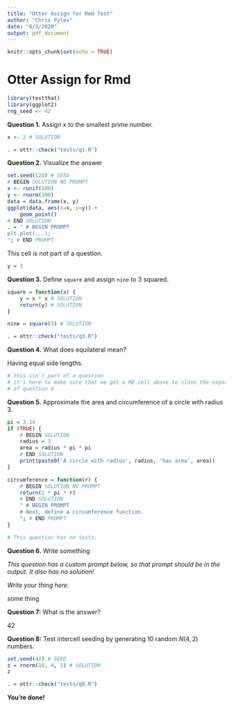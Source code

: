 ```yaml
---
title: "Otter Assign for Rmd Test"
author: "Chris Pyles"
date: "8/3/2020"
output: pdf_document
---
```


```r
knitr::opts_chunk$set(echo = TRUE)
```

# Otter Assign for Rmd

```r
library(testthat)
library(ggplot2)
rng_seed <- 42
```

**Question 1.** Assign x to the smallest prime number.

```r
x <- 2 # SOLUTION
```

```r
. = ottr::check("tests/q1.R")
```

**Question 2.** Visualize the answer

```r
set.seed(123) # SEED
# BEGIN SOLUTION NO PROMPT
x <- runif(100)
y <- rnorm(100)
data = data.frame(x, y)
ggplot(data, aes(x=x, y=y)) +
    geom_point()
# END SOLUTION
. = " # BEGIN PROMPT
plt.plot(...);
"; # END PROMPT
```

This cell is not part of a question.

```r
y = 3
```

**Question 3.** Define `square` and assign `nine` to 3 squared.

```r
square = function(x) {
    y = x * x # SOLUTION
    return(y) # SOLUTION
}

nine = square(3) # SOLUTION
```

```r
. = ottr::check("tests/q3.R")
```

**Question 4.** What does equilateral mean?

<!-- BEGIN SOLUTION -->
Having equal side lengths.
<!-- END SOLUTION -->

```r
# this isn't part of a question
# it's here to make sure that we get a MD cell above to close the export
# of question 4
```

**Question 5.** Approximate the area and circumference of a circle with radius 3.

```r
pi = 3.14
if (TRUE) {
    # BEGIN SOLUTION
    radius = 3
    area = radius * pi * pi
    # END SOLUTION
    print(paste0('A circle with radius', radius, 'has area', area))
}

circumference = function(r) {
    # BEGIN SOLUTION NO PROMPT
    return(2 * pi * r)
    # END SOLUTION
    " # BEGIN PROMPT
    # Next, define a circumference function.
    "; # END PROMPT
}
```

```r
# This question has no tests.
```

**Question 6.** Write something

_This question has a custom prompt below, so that prompt should be in the output. It also has no solution!_

<!-- BEGIN PROMPT -->
_Write your thing here._
<!-- END PROMPT -->

<!-- BEGIN SOLUTION NO PROMPT -->
some thing
<!-- END SOLUTION -->

**Question 7:** What is the answer?

<!-- BEGIN SOLUTION -->
42
<!-- END SOLUTION -->

**Question 8:** Test intercell seeding by generating 10 random $N(4,2)$ numbers.

```r
set.seed(42) # SEED
z = rnorm(10, 4, 2) # SOLUTION
z
```

```r
. = ottr::check("tests/q8.R")
```

**You're done!**
